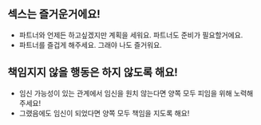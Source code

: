 ## 섹스는 즐거운거에요!

- 파트너와 언제든 하고싶겠지만 계획을 세워요. 파트너도 준비가 필요할거에요.
- 파트너를 즐겁게 해주세요. 그래야 나도 즐거워요.

## 책임지지 않을 행동은 하지 않도록 해요!

- 임신 가능성이 있는 관계에서 임신을 원치 않는다면 양쪽 모두 피임을 위해 노력해주세요!
- 그랬음에도 임신이 되었다면 양쪽 모두 책임을 지도록 해요!
